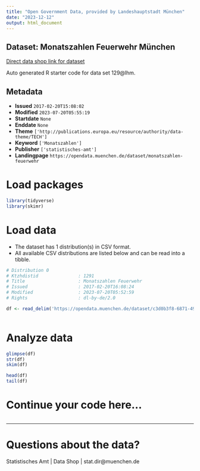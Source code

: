 ```yaml
---
title: "Open Government Data, provided by Landeshauptstadt München"
date: "2023-12-12"
output: html_document
---
```


## Dataset: Monatszahlen Feuerwehr München

[Direct data shop link for dataset](https://opendata.muenchen.de/dataset/monatszahlen-feuerwehr)

Auto generated R starter code for data set 129@lhm.

## Metadata

- **Issued** `2017-02-20T15:08:02`
- **Modified** `2023-07-20T05:55:19`
- **Startdate** `None`
- **Enddate** `None`
- **Theme** `['http://publications.europa.eu/resource/authority/data-theme/TECH']`
- **Keyword** `['Monatszahlen']`
- **Publisher** `['statistisches-amt']`
- **Landingpage** `https://opendata.muenchen.de/dataset/monatszahlen-feuerwehr`


# Load packages

```r

library(tidyverse)
library(skimr)

```

# Load data

-   The dataset has 1 distribution(s) in CSV format.
-   All available CSV distributions are listed below and can be read into a tibble.

```r

# Distribution 0
# Ktzhdistid               : 1291
# Title                    : Monatszahlen Feuerwehr
# Issued                   : 2017-02-20T16:08:24
# Modified                 : 2023-07-20T05:52:59
# Rights                   : dl-by-de/2.0

df <- read_delim('https://opendata.muenchen.de/dataset/c3d0b3f8-6871-49c4-a545-624742eaded9/resource/24a8beff-a835-4390-9111-19f189b1d501/download/monatszahlen2307_feuerwehr-muenchen_10_07_23_nosum.csv')



```

# Analyze data

```r

glimpse(df)
str(df)
skim(df)

head(df)
tail(df)

```

# Continue your code here...

```r

```

------------------------------------------------------------------------

# Questions about the data?

Statistisches Amt | Data Shop | stat.dir@muenchen.de
